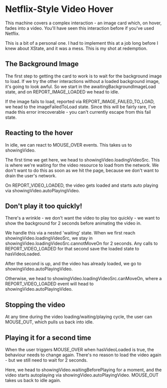 # Netflix-Style Video Hover

This machine covers a complex interaction - an image card which, on hover, fades into a video. You'll have seen this interaction before if you've used Netflix.

This is a bit of a personal one. I had to implement this at a job long before I knew about XState, and it was a mess. This is my shot at redemption.

## The Background Image

The first step to getting the card to work is to wait for the background image to load. If we try the other interactions without a loaded background image, it's going to look awful. So we start in the <State>awaitingBackgroundImageLoad</State> state, and on <Event>REPORT_IMAGE_LOADED</Event> we head to <State>idle</State>.

If the image fails to load, reported via <Event>REPORT_IMAGE_FAILED_TO_LOAD</Event>, we head to the <State>imageFailedToLoad</State> state. Since this will be fairly rare, I've made this error irrecoverable - you can't currently escape from this fail state.

## Reacting to the hover

In <State>idle</State>, we can react to <Event>MOUSE_OVER</Event> events. This takes us to <State>showingVideo</State>.

The first time we get here, we head to <State>showingVideo.loadingVideoSrc</State>. This is where we're waiting for the video resource to load from the network. We don't want to do this as soon as we hit the page, because we don't want to drain the user's network.

On <Event>REPORT_VIDEO_LOADED</Event>, the video gets loaded and starts auto playing via <State>showingVideo.autoPlayingVideo</State>.

## Don't play it too quickly!

There's a wrinkle - we don't want the video to play too quickly - we want to show the background for 2 seconds before animating the video in.

We handle this via a nested 'waiting' state. When we first reach <State>showingVideo.loadingVideoSrc</State>, we stay in <State>showingVideo.loadingVideoSrc.cannotMoveOn</State> for 2 seconds. Any calls to <Event>REPORT_VIDEO_LOADED</Event> for that second save the loaded state to <Context stringify>hasVideoLoaded</Context>.

After the second is up, and the video has already loaded, we go to <State>showingVideo.autoPlayingVideo</State>.

Otherwise, we head to <State>showingVideo.loadingVideoSrc.canMoveOn</State>, where a <Event>REPORT_VIDEO_LOADED</Event> event will head to <State>showingVideo.autoPlayingVideo</State>.

## Stopping the video

At any time during the video loading/waiting/playing cycle, the user can <Event>MOUSE_OUT</Event>, which pulls us back into <State>idle</State>.

## Playing it for a second time

When the user triggers <Event>MOUSE_OVER</Event> when <Context stringify>hasVideoLoaded</Context> is true, the behaviour needs to change again. There's no reason to load the video again - but we still need to wait for 2 seconds.

Here, we head to <State>showingVideo.waitingBeforePlaying</State> for a moment, and the video starts autoplaying via <State>showingVideo.autoPlayingVideo</State>. <Event>MOUSE_OUT</Event> takes us back to idle again.
